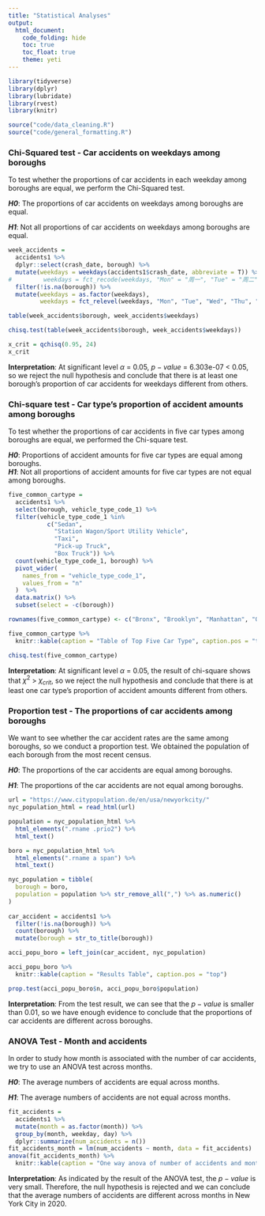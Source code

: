 ```yaml
---
title: "Statistical Analyses"
output: 
  html_document:
    code_folding: hide
    toc: true
    toc_float: true
    theme: yeti
---
```

```r
library(tidyverse)
library(dplyr)
library(lubridate)
library(rvest)
library(knitr)
```

```r
source("code/data_cleaning.R")
source("code/general_formatting.R")
```

### Chi-Squared test - Car accidents on weekdays among boroughs

To test whether the proportions of car accidents in each weekday among boroughs are equal, we perform the Chi-Squared test.

***H0***: The proportions of car accidents on weekdays among boroughs are equal.

***H1***: Not all proportions of car accidents on weekdays among boroughs are equal.

```r
week_accidents = 
  accidents1 %>%
  dplyr::select(crash_date, borough) %>%
  mutate(weekdays = weekdays(accidents1$crash_date, abbreviate = T)) %>% 
#         weekdays = fct_recode(weekdays, "Mon" = "周一", "Tue" = "周二", "Wed" = #"周三", "Thu" = "周四", "Fri" = "周五", "Sat" = "周六", "Sun" = "周日")) %>%
  filter(!is.na(borough)) %>%
  mutate(weekdays = as.factor(weekdays),
         weekdays = fct_relevel(weekdays, "Mon", "Tue", "Wed", "Thu", "Fri", "Sat", "Sun"))

table(week_accidents$borough, week_accidents$weekdays)

chisq.test(table(week_accidents$borough, week_accidents$weekdays))

x_crit = qchisq(0.95, 24)
x_crit
```

**Interpretation**: At significant level $\alpha$ = 0.05, $p-value$ = 6.303e-07 < 0.05, so we reject the null hypothesis and conclude that there is at least one borough’s proportion of car accidents for weekdays different from others.

### Chi-square test - Car type’s proportion of accident amounts among boroughs

To test whether the proportions of car accidents in five car types among boroughs are equal, we performed the Chi-square test.   

***H0***: Proportions of accident amounts for five car types are equal among boroughs.   
***H1***: Not all proportions of accident amounts for five car types are not equal among boroughs.   

```r
five_common_cartype = 
  accidents1 %>%
  select(borough, vehicle_type_code_1) %>% 
  filter(vehicle_type_code_1 %in%
           c("Sedan",
             "Station Wagon/Sport Utility Vehicle",
             "Taxi",
             "Pick-up Truck",
             "Box Truck")) %>%
  count(vehicle_type_code_1, borough) %>% 
  pivot_wider(
    names_from = "vehicle_type_code_1",
    values_from = "n"
  )  %>% 
  data.matrix() %>% 
  subset(select = -c(borough))

rownames(five_common_cartype) <- c("Bronx", "Brooklyn", "Manhattan", "Queens", "Staten Island", "Others")

five_common_cartype %>% 
  knitr::kable(caption = "Table of Top Five Car Type", caption.pos = "top")
```

```r
chisq.test(five_common_cartype)
```

**Interpretation**: At significant level $\alpha$ = 0.05, the result of chi-square shows that $\chi^2$ > $\chi_{crit}$, so we reject the null hypothesis and conclude that there is at least one car type's proportion of accident amounts different from others.

### Proportion test - The proportions of car accidents among boroughs

We want to see whether the car accident rates are the same among boroughs, so we conduct a proportion test. We obtained the population of each borough from the most recent census.  

***H0***: The proportions of the car accidents are equal among boroughs.  

***H1***: The proportions of the car accidents are not equal among boroughs.  

```r
url = "https://www.citypopulation.de/en/usa/newyorkcity/"
nyc_population_html = read_html(url)

population = nyc_population_html %>% 
  html_elements(".rname .prio2") %>% 
  html_text()

boro = nyc_population_html %>% 
  html_elements(".rname a span") %>% 
  html_text()

nyc_population = tibble(
  borough = boro,
  population = population %>% str_remove_all(",") %>% as.numeric()
) 
  
car_accident = accidents1 %>%
  filter(!is.na(borough)) %>%
  count(borough) %>% 
  mutate(borough = str_to_title(borough))

acci_popu_boro = left_join(car_accident, nyc_population)

acci_popu_boro %>% 
  knitr::kable(caption = "Results Table", caption.pos = "top")

prop.test(acci_popu_boro$n, acci_popu_boro$population)
```

**Interpretation**: From the test result, we can see that the $p-value$ is smaller than 0.01, so we have enough evidence to conclude that the proportions of car accidents are different across boroughs.

### ANOVA Test - Month and accidents

In order to study how month is associated with the number of car accidents, we try to use an ANOVA test across months.

***H0***: The average numbers of accidents are equal across months.   

***H1***: The average numbers of accidents are not equal across months.   

```r
fit_accidents = 
  accidents1 %>% 
  mutate(month = as.factor(month)) %>% 
  group_by(month, weekday, day) %>% 
  dplyr::summarize(num_accidents = n()) 
fit_accidents_month = lm(num_accidents ~ month, data = fit_accidents)  
anova(fit_accidents_month) %>% 
  knitr::kable(caption = "One way anova of number of accidents and month", caption.pos = "top")
```

**Interpretation**: As indicated by the result of the ANOVA test, the $p-value$ is very small. Therefore, the null hypothesis is rejected and we can conclude that the average numbers of accidents are different across months in New York City in 2020.
